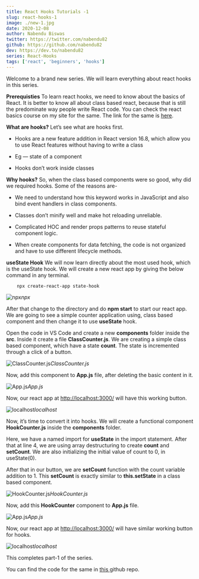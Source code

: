 ```yaml
---
title: React Hooks Tutorials -1
slug: react-hooks-1
image: ./new-1.jpg
date: 2020-12-08
author: Nabendu Biswas
twitter: https://twitter.com/nabendu82
github: https://github.com/nabendu82
dev: https://dev.to/nabendu82
series: React-Hooks
tags: ['react', 'beginners', 'hooks']
---
```


Welcome to a brand new series. We will learn everything about react hooks in this series.

**Prerequisties**
To learn react hooks, we need to know about the basics of React. It is better to know all about class based react, because that is still the predominate way people write React code. You can check the react basics course on my site for the same. The link for the same is [here](https://thewebdev.tech/series/React-Basics).

**What are hooks?**
Let’s see what are hooks first.

* Hooks are a new feature addition in React version 16.8, which allow you to use React features without having to write a class

* Eg — state of a component

* Hooks don’t work inside classes

**Why hooks?**
So, when the class based components were so good, why did we required hooks. Some of the reasons are-

* We need to understand how this keyword works in JavaScript and also bind event handlers in class components.

* Classes don’t minify well and make hot reloading unreliable.

* Complicated HOC and render props patterns to reuse stateful component logic.

* When create components for data fetching, the code is not organized and have to use different lifecycle methods.

**useState Hook**
We will now learn directly about the most used hook, which is the useState hook. We will create a new react app by giving the below command in any terminal.

<div className={styles.code__block}>

```
    npx create-react-app state-hook
```

</div>

![npx](https://ik.imagekit.io/thewebdev/React-Hooks/1/1_6GAbEmggXI.png)*npx*

After that change to the directory and do **npm start** to start our react app. We are going to see a simple counter application using, class based component and then change it to use **useState** hook.

Open the code in VS Code and create a new **components** folder inside the **src**. Inside it create a file **ClassCounter.js**. We are creating a simple class based component, which have a state **count**. The state is incremented through a click of a button.

![ClassCounter.js](https://ik.imagekit.io/thewebdev/React-Hooks/1/2_dXrSu1mE8c.png)*ClassCounter.js*

Now, add this component to **App.js** file, after deleting the basic content in it.

![App.js](https://ik.imagekit.io/thewebdev/React-Hooks/1/3_DA8xyjUTLN.png)*App.js*

Now, our react app at [http://localhost:3000/](http://localhost:3000/) will have this working button.

![localhost](https://ik.imagekit.io/thewebdev/React-Hooks/1/4_tPFq65wdJ.png)*localhost*

Now, it’s time to convert it into hooks. We will create a functional component **HookCounter.js** inside the **components** folder.

Here, we have a named import for **useState** in the import statement. After that at line 4, we are using array destructuring to create **count** and **setCount**. We are also initializing the initial value of count to 0, in useState(0).

After that in our button, we are **setCount** function with the count variable addition to 1. This **setCount** is exactly similar to **this.setState** in a class based component.

![HookCounter.js](https://ik.imagekit.io/thewebdev/React-Hooks/1/5_4hn-uzVVso.png)*HookCounter.js*

Now, add this **HookCounter** component to **App.js** file.

![App.js](https://ik.imagekit.io/thewebdev/React-Hooks/1/6_N9jhUG7Nbx.png)*App.js*

Now, our react app at [http://localhost:3000/](http://localhost:3000/) will have similar working button for hooks.

![localhost](https://ik.imagekit.io/thewebdev/React-Hooks/1/7_qBe2Adcx7f.png)*localhost*

This completes part-1 of the series. 

You can find the code for the same in [this ](https://github.com/nabendu82/state-hook)github repo.
